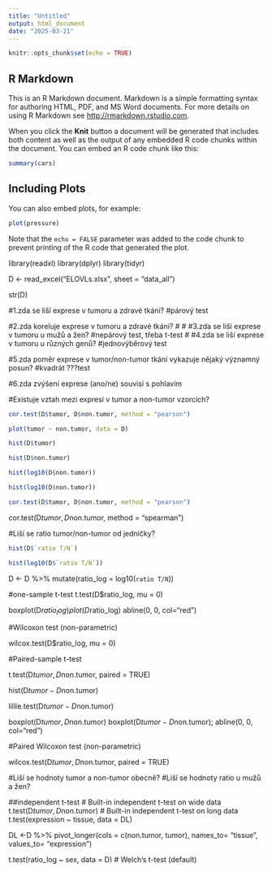 ```yaml
---
title: "Untitled"
output: html_document
date: "2025-03-21"
---
```


```r
knitr::opts_chunk$set(echo = TRUE)
```

## R Markdown

This is an R Markdown document. Markdown is a simple formatting syntax for authoring HTML, PDF, and MS Word documents. For more details on using R Markdown see <http://rmarkdown.rstudio.com>.

When you click the **Knit** button a document will be generated that includes both content as well as the output of any embedded R code chunks within the document. You can embed an R code chunk like this:

```r
summary(cars)
```

## Including Plots

You can also embed plots, for example:

```r
plot(pressure)
```

Note that the `echo = FALSE` parameter was added to the code chunk to prevent printing of the R code that generated the plot.


library(readxl)
library(dplyr)
library(tidyr)


D <- read_excel("ELOVLs.xlsx", sheet = "data_all")

str(D)

#1.zda se liší exprese v tumoru a zdravé tkáni?
#párový test




#2.zda koreluje exprese v tumoru a zdravé tkáni?
#
#
#3.zda se liší exprese v tumoru u mužů a žen?
#nepárový test, třeba t-test
#
#4.zda se liší exprese v tumoru u různých genů?
#jednovýběrový test

#5.zda poměr exprese v tumor/non-tumor tkáni vykazuje nějaký významný posun?
#kvadrát ???test

#6.zda zvýšení exprese (ano/ne) souvisí s pohlavím


#Existuje vztah mezi expresí v tumor a non-tumor vzorcích?

```r
cor.test(D$tumor, D$non.tumor, method = "pearson")

plot(tumor ~ non.tumor, data = D)
```

```r

hist(D$tumor)

```

```r

hist(D$non.tumor)

```



```r

hist(log10(D$non.tumor))

```




```r

hist(log10(D$non.tumor))

```

```r

cor.test(D$tumor, D$non.tumor, method = "pearson")

```

cor.test(D$tumor, D$non.tumor, method = "spearman")



#Liší se ratio tumor/non-tumor od jedničky?

```r

hist(D$`ratio T/N`)


```

```r

hist(log10(D$`ratio T/N`))


```



D <- D %>% mutate(ratio_log = log10(`ratio T/N`))



#one-sample t-test
t.test(D$ratio_log, mu = 0)


boxplot(D$ratio_log)
plot(D$ratio_log)
abline(0, 0, col="red")


#Wilcoxon test (non-parametric)

wilcox.test(D$ratio_log, mu = 0)

#Paired-sample t-test

t.test(D$tumor, D$non.tumor, paired = TRUE)

hist(D$tumor - D$non.tumor)

lillie.test(D$tumor - D$non.tumor)


boxplot(D$tumor, D$non.tumor)
boxplot(D$tumor - D$non.tumor); abline(0, 0, col="red")

#Paired Wilcoxon test (non-parametric)

wilcox.test(D$tumor, D$non.tumor, paired = TRUE)


#Liší se hodnoty tumor a non-tumor obecně?
#Liší se hodnoty ratio u mužů a žen?

##independent t-test
# Built-in independent t-test on wide data
t.test(D$tumor, D$non.tumor)
# Built-in independent t-test on long data
t.test(expression ~ tissue, data = DL)

DL <-D %>%
pivot_longer(cols = c(non.tumor, tumor),
names_to= "tissue",
values_to= "expression")

t.test(ratio_log ~ sex, data = D)
# Welch’s t-test (default)


